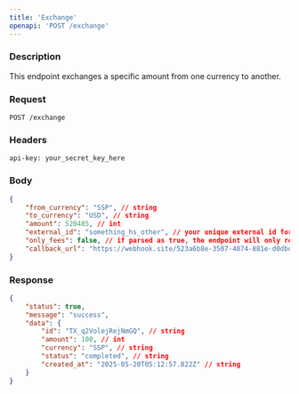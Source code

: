 ```yaml
---
title: 'Exchange'
openapi: 'POST /exchange'
---
```


### Description

This endpoint exchanges a specific amount from one currency to another.

### Request

```http
POST /exchange
```

### Headers

```http
api-key: your_secret_key_here
```

### Body

```json
{
    "from_currency": "SSP", // string
    "to_currency": "USD", // string
    "amount": 520485, // int
    "external_id": "something_hs_other", // your unique external id for the transaction
    "only_fees": false, // if parsed as true, the endpoint will only return the fees for the transaction
    "callback_url": "https://webhook.site/523a6b8e-3507-4074-881e-d0dbde2ae40f" // string optional
}
```

### Response

```json
{
    "status": true,
    "message": "success",
    "data": {
        "id": "TX_q2VolejRejNmGQ", // string
        "amount": 100, // int
        "currency": "SSP", // string
        "status": "completed", // string
        "created_at": "2025-05-20T05:12:57.822Z" // string
    }
}
```
